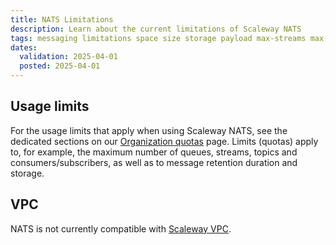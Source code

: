 ```yaml
---
title: NATS Limitations
description: Learn about the current limitations of Scaleway NATS
tags: messaging limitations space size storage payload max-streams max-consumers max-subscribers max-topics visibility-timeout
dates:
  validation: 2025-04-01
  posted: 2025-04-01
---
```


## Usage limits

For the usage limits that apply when using Scaleway NATS, see the dedicated sections on our [Organization quotas](/organizations-and-projects/additional-content/organization-quotas/) page. Limits (quotas) apply to, for example, the maximum number of queues, streams, topics and consumers/subscribers, as well as to message retention duration and storage.

## VPC

NATS is not currently compatible with [Scaleway VPC](/vpc/quickstart/).
